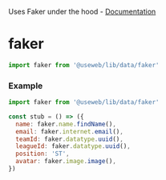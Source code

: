 
<Meta title='Lib/Data/Faker' />

Uses Faker under the hood - [Documentation](https://github.com/Marak/faker.js)

# faker

```js
import faker from '@useweb/lib/data/faker'
```

### Example

```js
import faker from '@useweb/lib/data/faker'

const stub = () => ({
  name: faker.name.findName(),
  email: faker.internet.email(),
  teamId: faker.datatype.uuid(),
  leagueId: faker.datatype.uuid(),
  position: 'ST',
  avatar: faker.image.image(),
})
```
